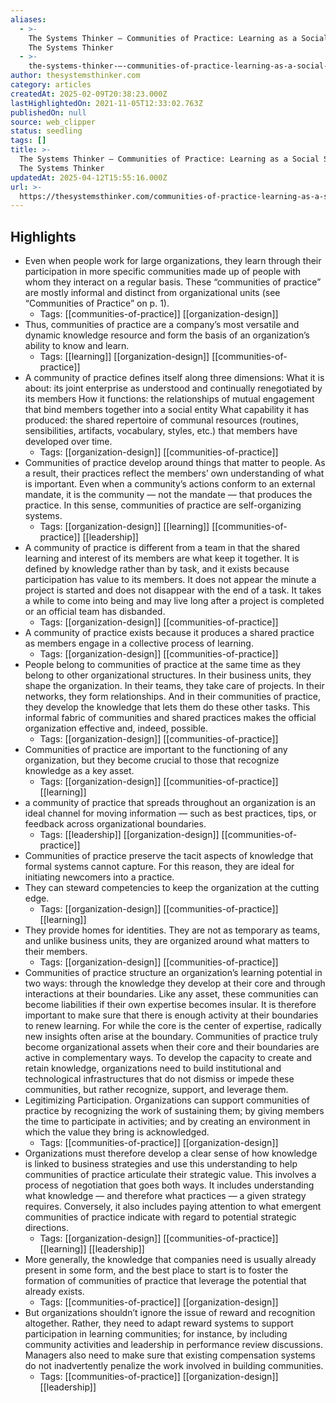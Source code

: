 ```yaml
---
aliases:
  - >-
    The Systems Thinker – Communities of Practice: Learning as a Social System -
    The Systems Thinker
  - >-
    the-systems-thinker-–-communities-of-practice-learning-as-a-social-system-the-systems-thinker
author: thesystemsthinker.com
category: articles
createdAt: 2025-02-09T20:38:23.000Z
lastHighlightedOn: 2021-11-05T12:33:02.763Z
publishedOn: null
source: web_clipper
status: seedling
tags: []
title: >-
  The Systems Thinker – Communities of Practice: Learning as a Social System -
  The Systems Thinker
updatedAt: 2025-04-12T15:55:16.000Z
url: >-
  https://thesystemsthinker.com/communities-of-practice-learning-as-a-social-system/?utm_source=pocket_mylist
---
```

## Highlights

- Even when people work for large organizations, they learn through their participation in more specific communities made up of people with whom they interact on a regular basis. These “communities of practice” are mostly informal and distinct from organizational units (see “Communities of Practice” on p. 1).
    - Tags: [[communities-of-practice]] [[organization-design]]
- Thus, communities of practice are a company’s most versatile and dynamic knowledge resource and form the basis of an organization’s ability to know and learn.
    - Tags: [[learning]] [[organization-design]] [[communities-of-practice]]
- A community of practice defines itself along three dimensions: What it is about: its joint enterprise as understood and continually renegotiated by its members How it functions: the relationships of mutual engagement that bind members together into a social entity What capability it has produced: the shared repertoire of communal resources (routines, sensibilities, artifacts, vocabulary, styles, etc.) that members have developed over time.
    - Tags: [[organization-design]] [[communities-of-practice]]
- Communities of practice develop around things that matter to people. As a result, their practices reflect the members’ own understanding of what is important. Even when a community’s actions conform to an external mandate, it is the community — not the mandate — that produces the practice. In this sense, communities of practice are self-organizing systems.
    - Tags: [[organization-design]] [[learning]] [[communities-of-practice]] [[leadership]]
- A community of practice is different from a team in that the shared learning and interest of its members are what keep it together. It is defined by knowledge rather than by task, and it exists because participation has value to its members. It does not appear the minute a project is started and does not disappear with the end of a task. It takes a while to come into being and may live long after a project is completed or an official team has disbanded.
    - Tags: [[organization-design]] [[communities-of-practice]]
- A community of practice exists because it produces a shared practice as members engage in a collective process of learning.
    - Tags: [[organization-design]] [[communities-of-practice]]
- People belong to communities of practice at the same time as they belong to other organizational structures. In their business units, they shape the organization. In their teams, they take care of projects. In their networks, they form relationships. And in their communities of practice, they develop the knowledge that lets them do these other tasks. This informal fabric of communities and shared practices makes the official organization effective and, indeed, possible.
    - Tags: [[organization-design]] [[communities-of-practice]]
- Communities of practice are important to the functioning of any organization, but they become crucial to those that recognize knowledge as a key asset.
    - Tags: [[organization-design]] [[communities-of-practice]] [[learning]]
- a community of practice that spreads throughout an organization is an ideal channel for moving information — such as best practices, tips, or feedback across organizational boundaries.
    - Tags: [[leadership]] [[organization-design]] [[communities-of-practice]]
- Communities of practice preserve the tacit aspects of knowledge that formal systems cannot capture. For this reason, they are ideal for initiating newcomers into a practice.
- They can steward competencies to keep the organization at the cutting edge.
    - Tags: [[organization-design]] [[communities-of-practice]] [[learning]]
- They provide homes for identities. They are not as temporary as teams, and unlike business units, they are organized around what matters to their members.
    - Tags: [[organization-design]] [[communities-of-practice]]
- Communities of practice structure an organization’s learning potential in two ways: through the knowledge they develop at their core and through interactions at their boundaries. Like any asset, these communities can become liabilities if their own expertise becomes insular. It is therefore important to make sure that there is enough activity at their boundaries to renew learning. For while the core is the center of expertise, radically new insights often arise at the boundary. Communities of practice truly become organizational assets when their core and their boundaries are active in complementary ways. To develop the capacity to create and retain knowledge, organizations need to build institutional and technological infrastructures that do not dismiss or impede these communities, but rather recognize, support, and leverage them.
- Legitimizing Participation. Organizations can support communities of practice by recognizing the work of sustaining them; by giving members the time to participate in activities; and by creating an environment in which the value they bring is acknowledged.
    - Tags: [[communities-of-practice]] [[organization-design]]
- Organizations must therefore develop a clear sense of how knowledge is linked to business strategies and use this understanding to help communities of practice articulate their strategic value. This involves a process of negotiation that goes both ways. It includes understanding what knowledge — and therefore what practices — a given strategy requires. Conversely, it also includes paying attention to what emergent communities of practice indicate with regard to potential strategic directions.
    - Tags: [[organization-design]] [[communities-of-practice]] [[learning]] [[leadership]]
- More generally, the knowledge that companies need is usually already present in some form, and the best place to start is to foster the formation of communities of practice that leverage the potential that already exists.
    - Tags: [[communities-of-practice]] [[organization-design]]
- But organizations shouldn’t ignore the issue of reward and recognition altogether. Rather, they need to adapt reward systems to support participation in learning communities; for instance, by including community activities and leadership in performance review discussions. Managers also need to make sure that existing compensation systems do not inadvertently penalize the work involved in building communities.
    - Tags: [[communities-of-practice]] [[organization-design]] [[leadership]]
